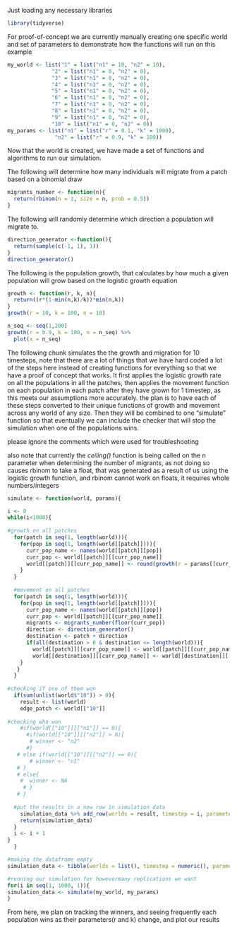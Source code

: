 

Just loading any necessary libraries

```r
library(tidyverse)

```

For proof-of-concept we are currently manually creating one specific world and set of parameters to demonstrate how the functions will run on this example
```r
my_world <- list("1" = list("n1" = 10, "n2" = 10), 
              "2" = list("n1" = 0, "n2" = 0), 
              "3" = list("n1" = 0, "n2" = 0),
              "4" = list("n1" = 0, "n2" = 0), 
              "5" = list("n1" = 0, "n2" = 0), 
              "6" = list("n1" = 0, "n2" = 0), 
              "7" = list("n1" = 0, "n2" = 0), 
              "8" = list("n1" = 0, "n2" = 0), 
              "9" = list("n1" = 0, "n2" = 0), 
              "10" = list("n1" = 0, "n2" = 0))
my_params <- list("n1" = list("r" = 0.1, "k" = 1000), 
               "n2" = list("r" = 0.9, "k" = 100))
```
Now that the world is created, we have made a set of functions and algorithms to run our simulation.


The following will determine how many individuals will migrate from a patch based on a binomial draw
```r
migrants_number <- function(n){
  return(rbinom(n = 1, size = n, prob = 0.5))
}
```

The following will randomly determine which direction a population will migrate to.
```r
direction_generator <-function(){
  return(sample(c(-1, 1), 1))
}
direction_generator()

```

The following is the population growth, that calculates by how much a given population will grow based on the logistic growth equation 
```r
growth <- function(r, k, n){
  return((r*(1-min(n,k)/k))*min(n,k))
}
growth(r = 10, k = 100, n = 10)
```

```r
n_seq <- seq(1,200)
growth(r = 0.9, k = 100, n = n_seq) %>% 
  plot(x = n_seq)

```


The following chunk simulates the the growth and migration for 10 timesteps, note that there are a lot of things that we have hard coded a lot of the steps here instead of creating functions for everything so that we have a proof of concept that works. It first applies the logistic growth rate on all the populations in all the patches, then applies the movement function on each population in each patch after they have grown for 1 timestep, as this meets our assumptions more accurately.
the plan is to have each of these steps converted to their unique functions of growth and movement across any world of any size. Then they will be combined to one "simulate" function so that eventually we can include the checker that will stop the simulation when one of the populations wins. 

please ignore the comments which were used for troubleshooting

also note that currently the _ceiling()_ function is being called on the n parameter when determining the number of migrants, as not doing so causes rbinom to take a float, that was generated as a result of us using the logistic growth function, and rbinom cannot work on floats, it requires whole numbers/integers
```r
simulate <- function(world, params){

i <- 0
while(i<1000){
  
#growth on all patches
  for(patch in seq(1, length(world))){
    for(pop in seq(1, length(world[[patch]]))){
      curr_pop_name <- names(world[[patch]][pop])
      curr_pop <- world[[patch]][[curr_pop_name]]
      world[[patch]][[curr_pop_name]] <- round(growth(r = params[[curr_pop_name]][["r"]], k = params[[curr_pop_name]][["k"]], n = curr_pop)) -> curr_pop
    }
  }
  
  #movement on all patches
  for(patch in seq(1, length(world))){
    for(pop in seq(1, length(world[[patch]]))){
      curr_pop_name <- names(world[[patch]][pop])
      curr_pop <- world[[patch]][[curr_pop_name]]
      migrants <- migrants_number(floor(curr_pop))
      direction <- direction_generator()
      destination <- patch + direction
      if(all(destination > 0 & destination <= length(world))){
        world[[patch]][[curr_pop_name]] <- world[[patch]][[curr_pop_name]] - migrants
        world[[destination]][[curr_pop_name]] <- world[[destination]][[curr_pop_name]] + migrants
    }
   }
  }
  
#checking if one of them won
  if(sum(unlist(world$"10")) > 0){
    result <- list(world)
    edge_patch <- world[["10"]]
    
#checking who won  
    #if(world[["10"]][["n1"]] == 0){
      #if(world[["10"]][["n2"]] > 0){
       # winner <- "n2"
      #}
   # else if(world[["10"]][["n2"]] == 0){
       # winner <- "n1"
   # }
   # else{
    #  winner <- NA
     # }
   # }
    
  #put the results in a new row in simulation_data  
    simulation_data %>% add_row(worlds = result, timestep = i, parameters = list(params), winner = "n1") -> simulation_data
    return(simulation_data)
  }
  i <- i + 1
}
  }

#making the dataframe empty
simulation_data <- tibble(worlds = list(), timestep = numeric(), parameters = list(), winner = character())

#running our simulation for howevermany replications we want
for(i in seq(1, 1000, 1)){
simulation_data <- simulate(my_world, my_params)
}
```



From here, we plan on tracking the winners, and seeing frequently each population wins as their parameters(r and k) change, and plot our results

